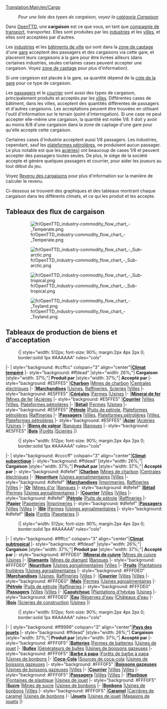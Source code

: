 [[Translation:Main/en/Cargo]]{{en/-}}{{fr/Table des matières}}
:''Pour une liste des types de cargaison, voyez la [[Category/fr/Cargaison|catégorie Cargaison]]''

Dans [[Main/fr/OpenTTD|OpenTTD]], une '''cargaison''' est ce que vous, en tant que [[Main/fr/Compagnie de transport|compagnie de transport]], transportez. Elles sont produites par les [[Main/fr/Industries|industries]] et les [[Main/fr/Ville|villes]], et elles sont acceptées par d'autres.

Les [[Main/fr/Industries|industries]] et les [[Main/en/Ville/Fr#Bâtiments de la ville|bâtiments de ville]] qui sont dans la [[Main/fr/Zone de captage|zone de captage]] d'une [[Main/fr/Gares|gare]] acceptent des passagers et des cargaisons via cette gare, et placeront leurs cargaisons à la gare pour être livrées ailleurs (dans certaines industries, seules certaines cases peuvent accepter une cargaison. Voyez [[Main/fr/Zone de captage|zone de captage]] pour plus d'information).

Si une cargaison est placée à la gare, sa quantité dépend de la [[Main/en/Mécanique du jeu/Fr#Cote de gare|cote de la gare]] pour ce type de cargaison.

Les [[Main/fr/Passagers|passagers]] et le [[Main/fr/Courrier|courrier]] sont aussi des types de cargaison, principalement produits et acceptés par les [[Main/fr/Ville|villes]]. Différentes cases de bâtiment, dans les villes, acceptent des quantités différentes de passagers et d'autres cargaisons. Les acceptations peuvent être trouvées en utilisant l'outil d'information sur le terrain (point d'interrogation). Si une case ne peut accepter elle-même une cargaison, la quantité est notée 1/8. Il doit y avoir au moins 8/8 d'une cargaison dans la zone de captage d'une gare pour qu'elle accepte cette cargaison.

Certaines cases d'industrie acceptent aussi 1/8 passagers. Les industries, cependant, sauf les [[Main/fr/Plateforme pétrolière|plateformes pétrolières]], ne produisent aucun passager. Le plus notable est que les [[Main/fr/Aciérie|aciéries]]] ont beaucoup de cases 1/8 et peuvent accepter des passagers toutes seules. De plus, le siège de la société accepte et génère quelques passagers et courrier, pour aider les joueurs au tout début du jeu.

Voyez [[Main/fr/Revenu de cargaison|Revenu des cargaisons]] pour plus d'information sur la manière de calculer le revenu.

Ci-dessous se trouvent des graphiques et des tableaux montrant chaque cargaison dans les différents climats, et ce qui les produit et les accepte.

==Tableaux des flux de cargaison==
:[[File:fr/OpenTTD industry-commodity flow chart - Temperate.png|border]]

:[[File:fr/OpenTTD industry-commodity flow chart - Sub-arctic.png|border]]

:[[File:fr/OpenTTD industry-commodity flow chart - Sub-tropical.png|border]]

:[[File:fr/OpenTTD industry-commodity flow chart - Toyland.png|border]]

==Tableaux de production de biens et d'acceptation==
:{| {{en/Wikitable}} style="width: 512px; font-size: 90%; margin:2px 4px 2px 0; border:solid 1px #AAAAAA" rules="cols"
|- 
| style="background: #ccffcc" colspan="3" align="center"|'''[[Main/en/Climat/Fr#Tempéré|Climat tempéré]]'''
|- style="background: #ffdead"
|style="width: 26%;"| '''Cargaison'''
|style="width: 37%;"| '''Produit par'''
|style="width: 37%;"| '''Accepté par'''
|- style="background: #E5FFE5"
|'''[[Main/fr/Charbon|Charbon]]'''
|[[Main/fr/Mine de charbon|Mines de charbon]]
|[[Main/fr/Centrale électrique|Centrales électriques]]
|-
|'''[[Main/fr/Marchandises|Marchandises]]'''
|[[Main/fr/Usine|Usines]], [[Main/fr/Raffinerie|Raffineries]], [[Main/fr/Scierie|Scieries]]
|[[Main/fr/Ville|Villes]]
|- style="background: #E5FFE5"
|'''[[Main/fr/Céréales|Céréales]]'''
|[[Main/fr/Ferme|Fermes]]
|[[Main/fr/Usine|Usines]]
|-
|'''[[Main/fr/Minerai de fer|Minerai de fer]]'''
|[[Main/fr/Mine de fer|Mines de fer]]
|[[Main/fr/Aciérie|Aciéries]]
|- style="background: #E5FFE5"
|'''[[Main/fr/Courrier|Courrier]]'''
|[[Main/fr/Ville|Villes]]
|[[Main/fr/Ville|Villes]], [[Main/fr/Plateforme pétrolière|Plateformes pétrolières]]
|-
|'''[[Main/fr/Bétail|Bétail]]'''
|[[Main/fr/Ferme|Fermes]]
|[[Main/fr/Usine|Usines]]
|- style="background: #E5FFE5"
|'''[[Main/fr/Pétrole|Pétrole]]'''
|[[Main/fr/Puits de pétrole|Puits de pétrole]], [[Main/fr/Plateforme pétrolière|Plateformes pétrolières]]
|[[Main/fr/Raffinerie|Raffineries]]
|-
|'''[[Main/fr/Passagers|Passagers]]'''
|[[Main/fr/Ville|Villes]], [[Main/fr/Plateforme pétrolière|Plateformes pétrolières]]
|[[Main/fr/Ville|Villes]], [[Main/fr/Plateforme pétrolière|Plateformes pétrolières]]
|- style="background: #E5FFE5"
|'''[[Main/fr/Acier|Acier]]'''
|[[Main/fr/Aciérie|Aciéries]]
|[[Main/fr/Usine|Usines]]
|-
|'''[[Main/fr/Biens de valeur|Biens de valeur]]'''
|[[Main/fr/Banque|Banques]]
|[[Main/fr/Banque|Banques]]
|- style="background: #E5FFE5"
|'''[[Main/fr/Bois|Bois]]'''
|[[Main/fr/Forêt|Forêts]]
|[[Main/fr/Scierie|Scieries]]
|}

:{| {{en/Wikitable}} style="width: 512px; font-size: 90%; margin:2px 4px 2px 0; border:solid 1px #AAAAAA" rules="cols"
|- 
| style="background: #ccccff" colspan="3" align="center"|'''[[Main/en/Climat/Fr#Subarctique|Climat subarctique]]'''
|- style="background: #ffdead"
|style="width: 26%;"| '''Cargaison'''
|style="width: 37%;"| '''Produit par'''
|style="width: 37%;"| '''Accepté par'''
|- style="background: #dfefef"
|'''[[Main/fr/Charbon|Charbon]]'''
|[[Main/fr/Mine de charbon|Mines de charbon]]
|[[Main/fr/Centrale électrique|Centrales électriques]]
|-
|'''[[Main/fr/Nourriture|Nourriture]]'''
|[[Main/fr/Usine agroalimentaire|Usines agroalimentaires]]
|[[Main/fr/Ville|Villes]]
|- style="background: #dfefef"
|'''[[Main/fr/Marchandises|Marchandises]]'''
|[[Main/fr/Imprimerie|Imprimeries]], [[Main/fr/Raffinerie|Raffineries]]
|[[Main/fr/Ville|Villes]]
|-
|'''[[Main/fr/Or|Or]]'''
|[[Main/fr/Mine d'or|Mines d'or]]
|[[Main/fr/Banque|Banques]]
|- style="background: #dfefef"
|'''[[Main/fr/Bétail|Bétail]]'''
|[[Main/fr/Ferme|Fermes]]
|[[Main/fr/Usine agroalimentaire|Usines agroalimentaires]]
|-
|'''[[Main/fr/Courrier|Courrier]]'''
|[[Main/fr/Ville|Villes]]
|[[Main/fr/Ville|Villes]]
|- style="background: #dfefef"
|'''[[Main/fr/Pétrole|Pétrole]]'''
|[[Main/fr/Puits de pétrole|Puits de pétrole]]
|[[Main/fr/Raffinerie|Raffineries]]
|-
|'''[[Main/fr/Papier|Papier]]'''
|[[Main/fr/Papeterie|Papeteries]]
|[[Main/fr/Imprimerie|Imprimeries]]
|- style="background: #dfefef"
|'''[[Main/fr/Passagers|Passagers]]'''
|[[Main/fr/Ville|Villes]]
|[[Main/fr/Ville|Villes]]
|-
|'''[[Main/fr/Blé|Blé]]'''
|[[Main/fr/Ferme|Fermes]]
|[[Main/fr/Usine agroalimentaire|Usines agroalimentaires]]
|- style="background: #dfefef"
|'''[[Main/fr/Bois|Bois]]'''
|[[Main/fr/Forêt|Forêts]]
|[[Main/fr/Papeterie|Papeteries]]
|}

:{| {{en/Wikitable}} style="width: 512px; font-size: 90%; margin:2px 4px 2px 0; border:solid 1px #AAAAAA" rules="cols"
|- 
| style="background: #ffffcc" colspan="3" align="center"|'''[[Main/en/Climat/Fr#Subtropical|Climat subtropical]]'''
|- style="background: #ffdead"
|style="width: 26%;"| '''Cargaison'''
|style="width: 37%;"| '''Produit par'''
|style="width: 37%;"| '''Accepté par'''
|- style="background: #FFFDE0"
|'''[[Main/fr/Minerai de cuivre|Minerai de cuivre]]'''
|[[Main/fr/Mine de cuivre|Mines de cuivre]]
|[[Main/fr/Usine|Usines]]
|-
|'''[[Main/fr/Diamant|Diamants]]'''
|[[Main/fr/Mine de diamant|Mines de diamant]]
|[[Main/fr/Banque|Banques]]
|- style="background: #FFFDE0"
|'''[[Main/fr/Nourriture|Nourriture]]'''
|[[Main/fr/Usine agroalimentaire|Usines agroalimentaires]]
|[[Main/fr/Ville|Villes]]
|-
|'''[[Main/fr/Fruits|Fruits]]'''
|[[Main/fr/Plantation fruitière|Plantations fruitières]]
|[[Main/fr/Usine agroalimentaire|Usines agroalimentaires]]
|- style="background: #FFFDE0"
|'''[[Main/fr/Marchandises|Marchandises]]'''
|[[Main/fr/Usine|Usines]], [[Main/fr/Raffinerie|Raffineries]]
|[[Main/fr/Ville|Villes]]
|-
|'''[[Main/fr/Courrier|Courrier]]'''
|[[Main/fr/Ville|Villes]]
|[[Main/fr/Ville|Villes]]
|- style="background: #FFFDE0"
|'''[[Main/fr/Maïs|Maïs]]'''
|[[Main/fr/Ferme|Fermes]]
|[[Main/fr/Usine agroalimentaire|Usines agroalimentaires]]
|-
|'''[[Main/fr/Pétrole|Pétrole]]'''
|[[Main/fr/Puits de pétrole|Puits de pétrole]]
|[[Main/fr/Raffinerie|Raffineries]]
|- style="background: #FFFDE0"
|'''[[Main/fr/Passagers|Passagers]]'''
|[[Main/fr/Ville|Villes]]
|[[Main/fr/Ville|Villes]]
|-
|'''[[Main/fr/Caoutchouc|Caoutchouc]]'''
|[[Main/fr/Plantation d'hévéa|Plantations d'hévéas]]
|[[Main/fr/Usine|Usines]]
|- style="background: #FFFDE0"
|'''[[Main/fr/Eau|Eau]]'''
|[[Main/fr/Réserve d'eau|Réserves d'eau]]
|[[Main/fr/Château d'eau|Châteaux d'eau]]
|-
|'''[[Main/fr/Bois|Bois]]'''
|[[Main/fr/Scierie de construction|Scieries de construction]]
|[[Main/fr/Usine|Usines]]
|}

:{| {{en/Wikitable}} style="width: 512px; font-size: 90%; margin:2px 4px 2px 0; border:solid 1px #AAAAAA" rules="cols"
|- 
| style="background: #ff9999" colspan="3" align="center"|'''[[Main/en/Climat/Fr#Pays des jouets|Pays des jouets]]'''
|- style="background: #ffdead"
|style="width: 26%;"| '''Cargaison'''
|style="width: 37%;"| '''Produit par'''
|style="width: 37%;"| '''Accepté par'''
|- style="background: #FFF0F5"
|'''[[Main/fr/Batterie|Batteries]]'''
|[[Main/fr/Ferme de batterie|Fermes de batteries]]
|[[Main/fr/Usine de jouet|Usines de jouet]]
|-
|'''[[Main/fr/Bulles|Bulles]]'''
|[[Main/fr/Générateur de bulles|Générateurs de bulles]]
|[[Main/fr/Usine de boisson gazeuse|Usines de boissons gazeuses]]
|- style="background: #FFF0F5"
|'''[[Main/fr/Barbe à papa|Barbe à papa]]''' 
|[[Main/fr/Forêt de barbe à papa|Forêts de barbe à papa]]
|[[Main/fr/Usine de bonbons|Usines de bonbons]]
|-
|'''[[Main/fr/Coca-Cola|Coca-Cola]]'''
|[[Main/fr/Source de coca-cola|Sources de coca-cola]]
|[[Main/fr/Usine de boisson gazeuse|Usines de boissons gazeuses]]
|- style="background: #FFF0F5"
|'''[[Main/fr/Boisson gazeuse|Boissons gazeuses]]'''
|[[Main/fr/Usine de boisson gazeuse|Usines de boissons gazeuses]]
|[[Main/fr/Ville|Villes]]
|-
|'''[[Main/fr/Courrier|Courrier]]'''
|[[Main/fr/Ville|Villes]]
|[[Main/fr/Ville|Villes]]
|- style="background: #FFF0F5"
|'''[[Main/fr/Passagers|Passagers]]'''
|[[Main/fr/Ville|Villes]]
|[[Main/fr/Ville|Villes]]
|-
|'''[[Main/fr/Plastique|Plastique]]'''
|[[Main/fr/Fontaine de plastique|Fontaines de plastique]]
|[[Main/fr/Usine de jouet|Usines de jouet]]
|- style="background: #FFF0F5"
|'''[[Main/fr/Sucre|Sucre]]'''
|[[Main/fr/Mine de sucre|Mines de sucre]]
|[[Main/fr/Usine de bonbons|Usines de bonbons]]
|-
|'''[[Main/fr/Bonbon|Bonbons]]'''
|[[Main/fr/Usine de bonbons|Usines de bonbons]]
|[[Main/fr/Ville|Villes]]
|- style="background: #FFF0F5"
|'''[[Main/fr/Caramel|Caramel]]'''
|[[Main/fr/Carrière de caramel|Carrières de caramel]]
|[[Main/fr/Usine de bonbons|Usines de bonbons]]
|-
|'''[[Main/fr/Jouet|Jouets]]'''
|[[Main/fr/Usine de jouet|Usines de jouet]]
|[[Main/fr/Magasin de jouet|Magasins de jouets]]
|}